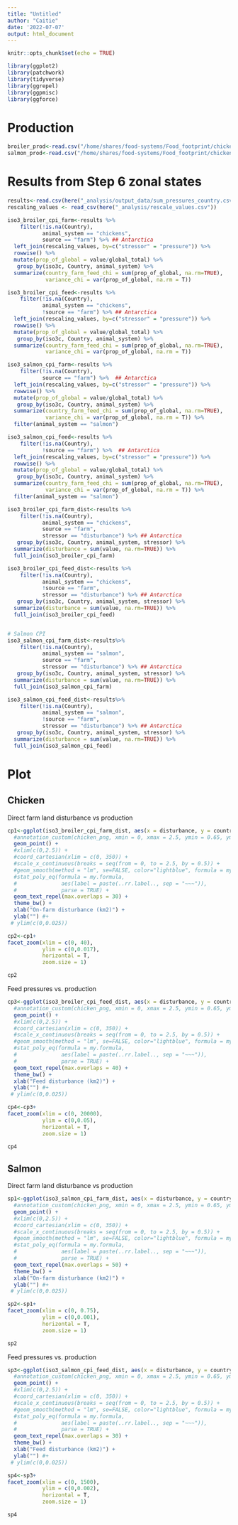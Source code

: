 ```yaml
---
title: "Untitled"
author: "Caitie"
date: '2022-07-07'
output: html_document
---
```


```r
knitr::opts_chunk$set(echo = TRUE)
```

```r
library(ggplot2)
library(patchwork)
library(tidyverse)
library(ggrepel)
library(ggpmisc)
library(ggforce)
```

# Production

```r
broiler_prod<-read.csv("/home/shares/food-systems/Food_footprint/chicken_salmon/production/broiler_production.csv")
salmon_prod<-read.csv("/home/shares/food-systems/Food_footprint/chicken_salmon/production/salmon_production.csv")
```

# Results from Step 6 zonal states
```r
results<-read.csv(here("_analysis/output_data/sum_pressures_country.csv"))
rescaling_values <- read_csv(here("_analysis/rescale_values.csv")) 
```
```r
iso3_broiler_cpi_farm<-results %>%
    filter(!is.na(Country),
           animal_system == "chickens",
           source == "farm") %>% ## Antarctica
  left_join(rescaling_values, by=c("stressor" = "pressure")) %>%
  rowwise() %>%
  mutate(prop_of_global = value/global_total) %>%
   group_by(iso3c, Country, animal_system) %>%
  summarize(country_farm_feed_chi = sum(prop_of_global, na.rm=TRUE),
            variance_chi = var(prop_of_global, na.rm = T)) 

iso3_broiler_cpi_feed<-results %>%
    filter(!is.na(Country),
           animal_system == "chickens",
           !source == "farm") %>% ## Antarctica
  left_join(rescaling_values, by=c("stressor" = "pressure")) %>%
  rowwise() %>%
  mutate(prop_of_global = value/global_total) %>%
   group_by(iso3c, Country, animal_system) %>%
  summarize(country_farm_feed_chi = sum(prop_of_global, na.rm=TRUE),
            variance_chi = var(prop_of_global, na.rm = T)) 

iso3_salmon_cpi_farm<-results %>%
    filter(!is.na(Country),
           source == "farm") %>%  ## Antarctica
  left_join(rescaling_values, by=c("stressor" = "pressure")) %>%
  rowwise() %>%
  mutate(prop_of_global = value/global_total) %>%
   group_by(iso3c, Country, animal_system) %>%
  summarize(country_farm_feed_chi = sum(prop_of_global, na.rm=TRUE),
            variance_chi = var(prop_of_global, na.rm = T)) %>%
  filter(animal_system == "salmon") 

iso3_salmon_cpi_feed<-results %>%
    filter(!is.na(Country),
           !source == "farm") %>%  ## Antarctica
  left_join(rescaling_values, by=c("stressor" = "pressure")) %>%
  rowwise() %>%
  mutate(prop_of_global = value/global_total) %>%
   group_by(iso3c, Country, animal_system) %>%
  summarize(country_farm_feed_chi = sum(prop_of_global, na.rm=TRUE),
            variance_chi = var(prop_of_global, na.rm = T)) %>%
  filter(animal_system == "salmon") 
```

```r
iso3_broiler_cpi_farm_dist<-results %>%
    filter(!is.na(Country),
           animal_system == "chickens",
           source == "farm",
           stressor == "disturbance") %>% ## Antarctica
   group_by(iso3c, Country, animal_system, stressor) %>%
  summarize(disturbance = sum(value, na.rm=TRUE)) %>% 
  full_join(iso3_broiler_cpi_farm)

iso3_broiler_cpi_feed_dist<-results %>%
    filter(!is.na(Country),
           animal_system == "chickens",
           !source == "farm",
           stressor == "disturbance") %>% ## Antarctica
   group_by(iso3c, Country, animal_system, stressor) %>%
  summarize(disturbance = sum(value, na.rm=TRUE)) %>% 
  full_join(iso3_broiler_cpi_feed)


# Salmon CPI
iso3_salmon_cpi_farm_dist<-results%>%
    filter(!is.na(Country),
           animal_system == "salmon",
           source == "farm",
           stressor == "disturbance") %>% ## Antarctica
   group_by(iso3c, Country, animal_system, stressor) %>%
  summarize(disturbance = sum(value, na.rm=TRUE)) %>% 
  full_join(iso3_salmon_cpi_farm)

iso3_salmon_cpi_feed_dist<-results%>%
    filter(!is.na(Country),
           animal_system == "salmon",
           !source == "farm",
           stressor == "disturbance") %>% ## Antarctica
   group_by(iso3c, Country, animal_system, stressor) %>%
  summarize(disturbance = sum(value, na.rm=TRUE)) %>% 
  full_join(iso3_salmon_cpi_feed)
```


# Plot

## Chicken

Direct farm land disturbance vs production

```r
cp1<-ggplot(iso3_broiler_cpi_farm_dist, aes(x = disturbance, y = country_farm_feed_chi, label = Country)) +
  #annotation_custom(chicken_png, xmin = 0, xmax = 2.5, ymin = 0.65, ymax=0.75) +
  geom_point() +
  #xlim(c(0,2.5)) +
  #coord_cartesian(xlim = c(0, 350)) +
  #scale_x_continuous(breaks = seq(from = 0, to = 2.5, by = 0.5)) +
  #geom_smooth(method = "lm", se=FALSE, color="lightblue", formula = my.formula) +
  #stat_poly_eq(formula = my.formula, 
  #              aes(label = paste(..rr.label.., sep = "~~~")), 
  #              parse = TRUE) +
  geom_text_repel(max.overlaps = 30) + 
  theme_bw() +
  xlab("On-farm disturbance (km2)") +
  ylab("") #+
 # ylim(c(0,0.025))
```


```r
cp2<-cp1+
facet_zoom(xlim = c(0, 40),
           ylim = c(0,0.017), 
           horizontal = T, 
           zoom.size = 1)

cp2
```

Feed pressures vs. production

```r
cp3<-ggplot(iso3_broiler_cpi_feed_dist, aes(x = disturbance, y = country_farm_feed_chi, label = Country)) +
  #annotation_custom(chicken_png, xmin = 0, xmax = 2.5, ymin = 0.65, ymax=0.75) +
  geom_point() +
  #xlim(c(0,2.5)) +
  #coord_cartesian(xlim = c(0, 350)) +
  #scale_x_continuous(breaks = seq(from = 0, to = 2.5, by = 0.5)) +
  #geom_smooth(method = "lm", se=FALSE, color="lightblue", formula = my.formula) +
  #stat_poly_eq(formula = my.formula, 
  #              aes(label = paste(..rr.label.., sep = "~~~")), 
  #              parse = TRUE) +
  geom_text_repel(max.overlaps = 40) + 
  theme_bw() +
  xlab("Feed disturbance (km2)") +
  ylab("") #+
 # ylim(c(0,0.025))
```

```r
cp4<-cp3+
facet_zoom(xlim = c(0, 20000),
           ylim = c(0,0.05), 
           horizontal = T, 
           zoom.size = 1)

cp4
```

## Salmon

Direct farm land disturbance vs production

```r
sp1<-ggplot(iso3_salmon_cpi_farm_dist, aes(x = disturbance, y = country_farm_feed_chi, label = Country)) +
  #annotation_custom(chicken_png, xmin = 0, xmax = 2.5, ymin = 0.65, ymax=0.75) +
  geom_point() +
  #xlim(c(0,2.5)) +
  #coord_cartesian(xlim = c(0, 350)) +
  #scale_x_continuous(breaks = seq(from = 0, to = 2.5, by = 0.5)) +
  #geom_smooth(method = "lm", se=FALSE, color="lightblue", formula = my.formula) +
  #stat_poly_eq(formula = my.formula, 
  #              aes(label = paste(..rr.label.., sep = "~~~")), 
  #              parse = TRUE) +
  geom_text_repel(max.overlaps = 50) + 
  theme_bw() +
  xlab("On-farm disturbance (km2)") +
  ylab("") #+
 # ylim(c(0,0.025))
```


```r
sp2<-sp1+
facet_zoom(xlim = c(0, 0.75),
           ylim = c(0,0.001), 
           horizontal = T, 
           zoom.size = 1)

sp2
```

Feed pressures vs. production

```r
sp3<-ggplot(iso3_salmon_cpi_feed_dist, aes(x = disturbance, y = country_farm_feed_chi, label = Country)) +
  #annotation_custom(chicken_png, xmin = 0, xmax = 2.5, ymin = 0.65, ymax=0.75) +
  geom_point() +
  #xlim(c(0,2.5)) +
  #coord_cartesian(xlim = c(0, 350)) +
  #scale_x_continuous(breaks = seq(from = 0, to = 2.5, by = 0.5)) +
  #geom_smooth(method = "lm", se=FALSE, color="lightblue", formula = my.formula) +
  #stat_poly_eq(formula = my.formula, 
  #              aes(label = paste(..rr.label.., sep = "~~~")), 
  #              parse = TRUE) +
  geom_text_repel(max.overlaps = 30) + 
  theme_bw() +
  xlab("Feed disturbance (km2)") +
  ylab("") #+
 # ylim(c(0,0.025))
```

```r
sp4<-sp3+
facet_zoom(xlim = c(0, 1500),
           ylim = c(0,0.002), 
           horizontal = T, 
           zoom.size = 1)

sp4
```



